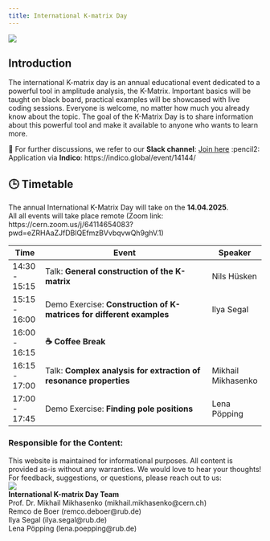 ```yaml
---
title: International K-matrix Day
---
```


<img src="images/image.png" class="KCreatures">

## Introduction

The international K-matrix day is an annual educational event dedicated to a powerful tool in amplitude analysis, the K-Matrix. Important basics will be taught on black board, practical examples will be showcased with live coding sessions. Everyone is welcome, no matter how much you already know about the topic.
The goal of the K-Matrix Day is to share information about this powerful tool and make it available to anyone who wants to learn more.<br>

💬 For further discussions, we refer to our **Slack channel**: [Join here](https://slack.com/international-kmatrix-day)
:pencil2: Application via **Indico**: https://indico.global/event/14144/

## 🕒 Timetable

The annual International K-Matrix Day will take on the **14.04.2025**.<br> All all events will take place remote (Zoom link: https://cern.zoom.us/j/64114654083?pwd=eZRHAaZJfDBlQEfmzBVvbqvwQh9ghV.1)

| Time          | Event                                                                | Speaker            |
| ------------- | -------------------------------------------------------------------- | ------------------ |
| 14:30 - 15:15 | Talk: **General construction of the K-matrix**                       | Nils Hüsken        |
| 15:15 - 16:00 | Demo Exercise: **Construction of K-matrices for different examples** | Ilya Segal         |
| 16:00 - 16:15 | **☕ Coffee Break**                                                  |                    |
| 16:15 - 17:00 | Talk: **Complex analysis for extraction of resonance properties**    | Mikhail Mikhasenko |
| 17:00 - 17:45 | Demo Exercise: **Finding pole positions**                            | Lena Pöpping       |

### Responsible for the Content:

<!-- cspell:ignore Khumans -->

This website is maintained for informational purposes. All content is provided as-is without any warranties.
We would love to hear your thoughts! For feedback, suggestions, or questions, please reach out to us:\
<img src="images/Khumans.svg" class="Khumans">\
**International K-matrix Day Team** <br>
Prof. Dr. Mikhail Mikhasenko (mikhail.mikhasenko@cern.ch)\
Remco de Boer (remco.deboer@rub.de)\
Ilya Segal (ilya.segal@rub.de)\
Lena Pöpping (lena.poepping@rub.de)\
